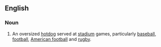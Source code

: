 ==English==
===Noun===
{{en-noun}}
#An oversized [[hotdog]] served at [[stadium]] games, particularly [[baseball]], [[football]], [[American football]] and [[rugby]].